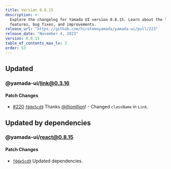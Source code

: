 ```yaml
---
title: Version 0.8.15
description: >-
  Explore the changelog for Yamada UI version 0.8.15. Learn about the latest
  features, bug fixes, and improvements.
release_url: "https://github.com/hirotomoyamada/yamada-ui/pull/223"
release_date: "November 4, 2023"
version: 0.8.15
table_of_contents_max_lv: 3
order: 53
---
```


## Updated

### @yamada-ui/link@0.3.16

#### Patch Changes

- [#220](https://github.com/hirotomoyamada/yamada-ui/pull/220) [`f0de5cd9`](https://github.com/hirotomoyamada/yamada-ui/commit/f0de5cd97416a2eb6fa2b5aa091b05b82a47397b) Thanks [@illionillion](https://github.com/illionillion)! - Changed `className` in `Link`.

## Updated by dependencies

### @yamada-ui/react@0.8.15

#### Patch Changes

- [`f0de5cd9`](https://github.com/hirotomoyamada/yamada-ui/commit/f0de5cd97416a2eb6fa2b5aa091b05b82a47397b) Updated dependencies.
